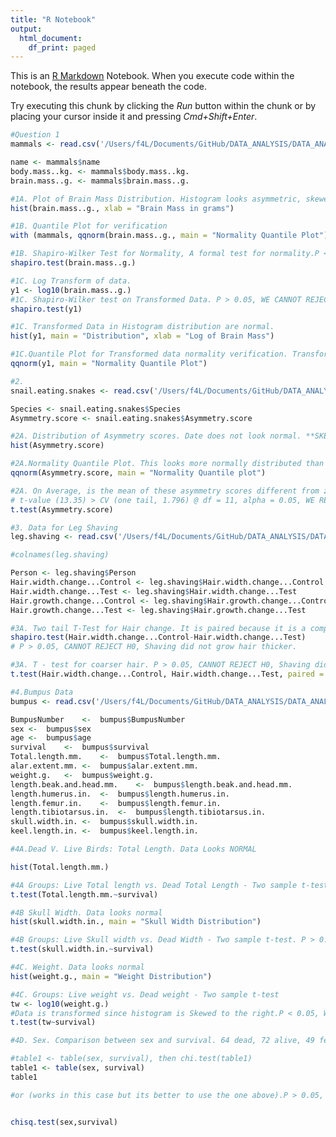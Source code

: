 ```yaml
---
title: "R Notebook"
output:
  html_document:
    df_print: paged
---
```


This is an [R Markdown](http://rmarkdown.rstudio.com) Notebook. When you execute code within the notebook, the results appear beneath the code. 

Try executing this chunk by clicking the *Run* button within the chunk or by placing your cursor inside it and pressing *Cmd+Shift+Enter*. 

```r
#Question 1
mammals <- read.csv('/Users/f4L/Documents/GitHub/DATA_ANALYSIS/DATA_ANALYTICS/BIOSTATISTICS_COURSE_PROJECTS/mammals.csv')

name <- mammals$name
body.mass..kg. <- mammals$body.mass..kg.
brain.mass..g. <- mammals$brain.mass..g.

#1A. Plot of Brain Mass Distribution. Histogram looks asymmetric, skewed towards the left. This is does not look like a normal disribution
hist(brain.mass..g., xlab = "Brain Mass in grams")
```
```r
#1B. Quantile Plot for verification
with (mammals, qqnorm(brain.mass..g., main = "Normality Quantile Plot"))
```
```r
#1B. Shapiro-Wilker Test for Normality, A formal test for normality.P < 0.05, WE REJECT THE H0 = Data are NOT normal
shapiro.test(brain.mass..g.)


```
```r
#1C. Log Transform of data. 
y1 <- log10(brain.mass..g.)
#1C. Shapiro-Wilker test on Transformed Data. P > 0.05, WE CANNOT REJECT THE H0 = Data is normal
shapiro.test(y1)

```
```r
#1C. Transformed Data in Histogram distribution are normal. 
hist(y1, main = "Distribution", xlab = "Log of Brain Mass")
```
```r
#1C.Quantile Plot for Transformed data normality verification. Transformed Data are normal
qqnorm(y1, main = "Normality Quantile Plot")

```
```r
#2. 
snail.eating.snakes <- read.csv('/Users/f4L/Documents/GitHub/DATA_ANALYSIS/DATA_ANALYTICS/BIOSTATISTICS_COURSE_PROJECTS/snail-eating snakes.csv')

Species <- snail.eating.snakes$Species
Asymmetry.score <- snail.eating.snakes$Asymmetry.score

```
```r
#2A. Distribution of Asymmetry scores. Date does not look normal. **SKEWED TO THE LEFT**
hist(Asymmetry.score)
```
```r
#2A.Normality Quantile Plot. This looks more normally distributed than the histogram above.  
qqnorm(Asymmetry.score, main = "Normality Quantile plot")
```
```r
#2A. On Average, is the mean of these asymmetry scores different from zero? #2A. Yes, the mean of these Asymmetry scores is different from zero. P < 0.05, WE REJECT THE H0, **NORMALLY DISTRIBUTED**
# t-value (13.35) > CV (one tail, 1.796) @ df = 11, alpha = 0.05, WE REJECT H0.
t.test(Asymmetry.score)
```
```r
#3. Data for Leg Shaving
leg.shaving <- read.csv('/Users/f4L/Documents/GitHub/DATA_ANALYSIS/DATA_ANALYTICS/BIOSTATISTICS_COURSE_PROJECTS/leg shaving.csv')

#colnames(leg.shaving)

Person <- leg.shaving$Person
Hair.width.change...Control <- leg.shaving$Hair.width.change...Control
Hair.width.change...Test <- leg.shaving$Hair.width.change...Test
Hair.growth.change...Control <- leg.shaving$Hair.growth.change...Control
Hair.growth.change...Test <- leg.shaving$Hair.growth.change...Test

#3A. Two tail T-Test for Hair change. It is paired because it is a comparison of two groups: Control vs. Test, at two different dimensions. 
shapiro.test(Hair.width.change...Control-Hair.width.change...Test)
# P > 0.05, CANNOT REJECT H0, Shaving did not grow hair thicker. 

#3A. T - test for coarser hair. P > 0.05, CANNOT REJECT H0, Shaving did not grow hair thicker. 
t.test(Hair.width.change...Control, Hair.width.change...Test, paired = TRUE, alternative = "greater")


```
```r
#4.Bumpus Data
bumpus <- read.csv('/Users/f4L/Documents/GitHub/DATA_ANALYSIS/DATA_ANALYTICS/BIOSTATISTICS_COURSE_PROJECTS/bumpus.csv')

BumpusNumber	<-	bumpus$BumpusNumber
sex	<-	bumpus$sex
age	<-	bumpus$age
survival	<-	bumpus$survival
Total.length.mm.	<-	bumpus$Total.length.mm.
alar.extent.mm.	<-	bumpus$alar.extent.mm.
weight.g.	<-	bumpus$weight.g.
length.beak.and.head.mm.	<-	bumpus$length.beak.and.head.mm.
length.humerus.in.	<-	bumpus$length.humerus.in.
length.femur.in.	<-	bumpus$length.femur.in.
length.tibiotarsus.in.	<-	bumpus$length.tibiotarsus.in.
skull.width.in.	<-	bumpus$skull.width.in.
keel.length.in.	<-	bumpus$keel.length.in.

#4A.Dead V. Live Birds: Total Length. Data Looks NORMAL

hist(Total.length.mm.)

```

```r
#4A Groups: Live Total length vs. Dead Total Length - Two sample t-test. P < 0.05, WE REJECT THE H0. **There's a difference in Total length between surviving and non-surviving birds**
t.test(Total.length.mm.~survival)

```
```r
#4B Skull Width. Data looks normal
hist(skull.width.in., main = "Skull Width Distribution")

```
```r
#4B Groups: Live Skull width vs. Dead Width - Two sample t-test. P > 0.05, WE CANNOT REJECT THE H0. **There's NO difference in Skull width between surviving and non-surviving birds**
t.test(skull.width.in.~survival)

```

```r
#4C. Weight. Data looks normal
hist(weight.g., main = "Weight Distribution")
```
```r
#4C. Groups: Live weight vs. Dead weight - Two sample t-test
tw <- log10(weight.g.)
#Data is transformed since histogram is Skewed to the right.P < 0.05, WE REJECT THE H0. **There's a difference in weight between surviving and non-surviving birds**
t.test(tw~survival)

```
```r
#4D. Sex. Comparison between sex and survival. 64 dead, 72 alive, 49 females, 87 males.

#table1 <- table(sex, survival), then chi.test(table1)
table1 <- table(sex, survival)
table1

#or (works in this case but its better to use the one above).P > 0.05, WE CANNOT REJECT THE H0. **There's NOT a difference between sex and survival**


chisq.test(sex,survival)
```